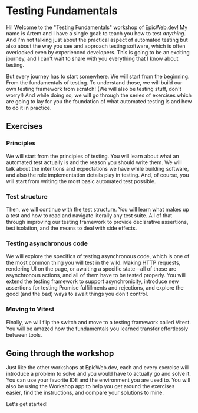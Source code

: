 # Testing Fundamentals

<EpicVideo url="https://www.epicweb.dev/workshops/testing-fundamentals/testing-fundamentals-workshop-introduction/testing-fundamentals-workshop-introduction" />

Hi! Welcome to the "Testing Fundamentals" workshop of EpicWeb.dev! My name is Artem and I have a single goal: to teach you how to test _anything_. And I'm not talking just about the practical aspect of automated testing but also about the way you see and approach testing software, which is often overlooked even by experienced developers. This is going to be an exciting journey, and I can't wait to share with you everything that I know about testing.

But every journey has to start somewhere. We will start from the beginning. From the fundamentals of testing. To understand those, we will build our own testing framework from scratch! (We will also be testing stuff, don't worry!) And while doing so, we will go through the series of exercises which are going to lay for you the foundation of what automated testing is and how to do it in practice.

## Exercises

### Principles

We will start from the principles of testing. You will learn about what an automated test actually is and the reason you should write them. We will talk about the intentions and expectations we have while building software, and also the role implementation details play in testing. And, of course, you will start from writing the most basic automated test possible.

### Test structure

Then, we will continue with the test structure. You will learn what makes up a test and how to read and navigate literally any test suite. All of that through improving our testing framework to provide declarative assertions, test isolation, and the means to deal with side effects.

### Testing asynchronous code

We will explore the specifics of testing asynchronous code, which is one of the most common thing you will test in the wild. Making HTTP requests, rendering UI on the page, or awaiting a specific state—all of those are asynchronous actions, and all of them have to be tested properly. You will extend the testing framework to support asynchronicity, introduce new assertions for testing Promise fulfillments and rejections, and explore the good (and the bad) ways to await things you don't control.

### Moving to Vitest

Finally, we will flip the switch and move to a testing framework called Vitest. You will be amazed how the fundamentals you learned transfer effortlessly between tools.

## Going through the workshop

Just like the other workshops at EpicWeb.dev, each and every exercise will introduce a problem to solve and you would have to actually go and solve it. You can use your favorite IDE and the environment you are used to. You will also be using the Workshop app to help you get around the exercises easier, find the instructions, and compare your solutions to mine.

Let's get started!
